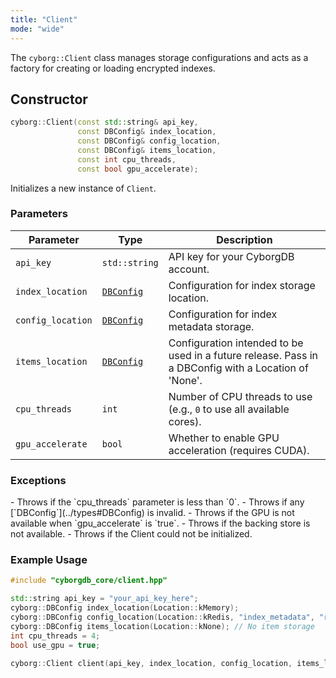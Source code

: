 ```yaml
---
title: "Client"
mode: "wide"
---
```


The `cyborg::Client` class manages storage configurations and acts as a factory for creating or loading encrypted indexes.

## Constructor

```cpp
cyborg::Client(const std::string& api_key,
               const DBConfig& index_location,
               const DBConfig& config_location,
               const DBConfig& items_location,
               const int cpu_threads,
               const bool gpu_accelerate);
```
Initializes a new instance of `Client`.

### Parameters

| Parameter | Type | Description |
|-------------------|-----------------------|------------------------------------------------------|
| `api_key` | `std::string` | API key for your CyborgDB account. |
| `index_location` | [`DBConfig`](../types#DBConfig) | Configuration for index storage location. |
| `config_location` | [`DBConfig`](../types#DBConfig) | Configuration for index metadata storage. |
| `items_location` | [`DBConfig`](../types#DBConfig) | Configuration intended to be used in a future release. Pass in a DBConfig with a Location of 'None'. |
| `cpu_threads` | `int` | Number of CPU threads to use (e.g., `0` to use all available cores).|
| `gpu_accelerate` | `bool` | Whether to enable GPU acceleration (requires CUDA).|

### Exceptions

<AccordionGroup>
    <Accordion title="std::invalid_argument">
        - Throws if the `cpu_threads` parameter is less than `0`.
        - Throws if any [`DBConfig`](../types#DBConfig) is invalid.
        - Throws if the GPU is not available when `gpu_accelerate` is `true`.
    </Accordion>
    <Accordion title="std::runtime_exception">
        - Throws if the backing store is not available.
        - Throws if the Client could not be initialized.
    </Accordion>
</AccordionGroup>

### Example Usage

```cpp
#include "cyborgdb_core/client.hpp"

std::string api_key = "your_api_key_here";
cyborg::DBConfig index_location(Location::kMemory);
cyborg::DBConfig config_location(Location::kRedis, "index_metadata", "redis://localhost");
cyborg::DBConfig items_location(Location::kNone); // No item storage
int cpu_threads = 4;
bool use_gpu = true;

cyborg::Client client(api_key, index_location, config_location, items_location, cpu_threads, use_gpu);
```